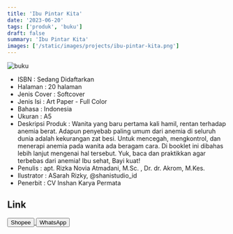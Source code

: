 ```yaml
---
title: 'Ibu Pintar Kita'
date: '2023-06-20'
tags: ['produk', 'buku']
draft: false
summary: 'Ibu Pintar Kita'
images: ['/static/images/projects/ibu-pintar-kita.png']
---
```


![buku](/static/images/projects/ibu-pintar-kita.png)

- ISBN : Sedang Didaftarkan
- Halaman : 20 halaman
- Jenis Cover : Softcover
- Jenis Isi : Art Paper - Full Color
- Bahasa : Indonesia
- Ukuran : A5
- Deskripsi Produk : Wanita yang baru pertama kali hamil, rentan terhadap anemia berat. Adapun penyebab paling umum dari anemia di seluruh dunia adalah kekurangan zat besi. Untuk mencegah, mengkontrol, dan menerapi anemia pada wanita ada beragam cara. Di booklet ini dibahas lebih lanjut mengenai hal tersebut. Yuk, baca dan praktikkan agar terbebas dari anemia! Ibu sehat, Bayi kuat!
- Penulis : apt. Rizka Novia Atmadani, M.Sc. , Dr. dr. Akrom, M.Kes.
- Ilustrator : ASarah Rizky, @shanistudio_id
- Penerbit : CV Inshan Karya Permata

## Link

<div>
<a
  href="https://shopee.co.id/Ibu-Pintar-Kita-i.826142690.19681062642?sp_atk=2e229aa9-36c3-4c26-9119-57e673af01de&xptdk=2e229aa9-36c3-4c26-9119-57e673af01de"
  target="_blank"
>
  <button className="btn-shopee">Shopee</button>
</a>

  <a href="https://wa.me/6281567891021" target="_blank">
    <button className="btn-wa">WhatsApp</button>
  </a>
</div>
